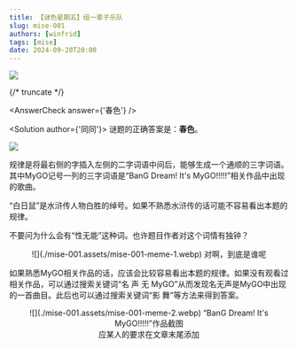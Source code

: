 ```yaml
---
title: 【谜色星期五】组一辈子乐队
slug: mise-001
authors: [winfrid]
tags: [mise]
date: 2024-09-20T20:00
---
```


![](./mise-001.assets/mise-001.png)

{/* truncate */}

<AnswerCheck answer={'春色'} />

<Solution author={'同同'}>
谜题的正确答案是：**春色**。

![](./mise-001.assets/mise-001-sol.webp)

规律是将最右侧的字插入左侧的二字词语中间后，能够生成一个通顺的三字词语。其中MyGO记号一列的三字词语是“BanG Dream! It's MyGO!!!!!”相关作品中出现的歌曲。

“白日鼠”是水浒传人物白胜的绰号。如果不熟悉水浒传的话可能不容易看出本题的规律。

不要问为什么会有“性无能”这种词。也许题目作者对这个词情有独钟？

<center>
![](./mise-001.assets/mise-001-meme-1.webp)
<ImgCaption>对啊，到底是谁呢</ImgCaption>
</center>

如果熟悉MyGO相关作品的话，应该会比较容易看出本题的规律。如果没有观看过相关作品，可以通过搜索关键词“名 声 无 MyGO”从而发现名无声是MyGO中出现的一首曲目。此后也可以通过搜索关键词“影 舞”等方法来得到答案。

<center>
![](./mise-001.assets/mise-001-meme-2.webp)
<ImgCaption>“BanG Dream! It's MyGO!!!!!”作品截图<br />应某人的要求在文章末尾添加</ImgCaption>
</center>
</Solution>
